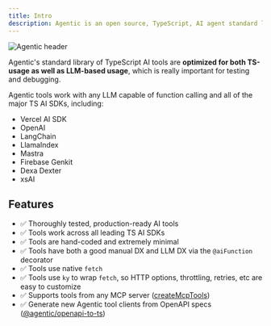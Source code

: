```yaml
---
title: Intro
description: Agentic is an open source, TypeScript, AI agent standard library that works with any LLM and TS AI SDK.
---
```


<Frame style={{ maxWidth: 308, margin: '0 auto' }}>
  <img src='/media/agentic-header.jpg' alt='Agentic header' />
</Frame>

Agentic's standard library of TypeScript AI tools are **optimized for both TS-usage as well as LLM-based usage**, which is really important for testing and debugging.

Agentic tools work with any LLM capable of function calling and all of the major TS AI SDKs, including:

- Vercel AI SDK
- OpenAI
- LangChain
- LlamaIndex
- Mastra
- Firebase Genkit
- Dexa Dexter
- xsAI

## Features

- ✅ Thoroughly tested, production-ready AI tools
- ✅ Tools work across all leading TS AI SDKs
- ✅ Tools are hand-coded and extremely minimal
- ✅ Tools have both a good manual DX and LLM DX via the `@aiFunction` decorator
- ✅ Tools use native `fetch`
- ✅ Tools use `ky` to wrap `fetch`, so HTTP options, throttling, retries, etc are easy to customize
- ✅ Supports tools from any MCP server ([createMcpTools](/tools/mcp))
- ✅ Generate new Agentic tool clients from OpenAPI specs ([@agentic/openapi-to-ts](https://github.com/transitive-bullshit/agentic/tree/main/packages/openapi-to-ts))

